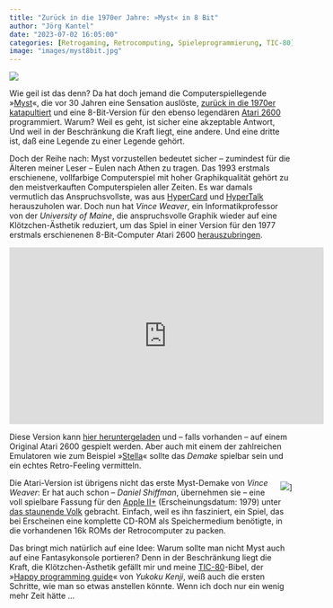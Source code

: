 ```yaml
---
title: "Zurück in die 1970er Jahre: »Myst« in 8 Bit"
author: "Jörg Kantel"
date: "2023-07-02 16:05:00"
categories: [Retrogaming, Retrocomputing, Spieleprogrammierung, TIC-80]
image: "images/myst8bit.jpg"
---
```


[![](images/myst8bit-b.jpg)](https://cdn.arstechnica.net/wp-content/uploads/2023/06/myst_hero_3-800x450.jpg)

Wie geil ist das denn? Da hat doch jemand die Computerspiellegende »[Myst](http://cognitiones.kantel-chaos-team.de/medien/retrogames/myst.html)«, die vor 30 Jahren eine Sensation auslöste, [zurück in die 1970er katapultiert](https://arstechnica.com/gaming/2023/06/30-years-later-myst-demake-for-atari-2600-reminds-us-how-far-weve-come/) und eine 8-Bit-Version für den ebenso legendären [Atari 2600](https://de.wikipedia.org/wiki/Atari_2600) programmiert. Warum? Weil es geht, ist sicher eine akzeptable Antwort, Und weil in der Beschränkung die Kraft liegt, eine andere. Und eine dritte ist, daß eine Legende zu einer Legende gehört.

Doch der Reihe nach: Myst vorzustellen bedeutet sicher -- zumindest für die Älteren meiner Leser -- Eulen nach Athen zu tragen. Das 1993 erstmals erschienene, vollfarbige Computerspiel mit hoher Graphikqualität gehört zu den meistverkauften Computerspielen aller Zeiten. Es war damals vermutlich das Anspruchsvollste, was aus [HyperCard](http://cognitiones.kantel-chaos-team.de/programmierung/hypercard.html) und [HyperTalk](http://cognitiones.kantel-chaos-team.de/programmierung/hypertalk.html) herauszuholen war. Doch nun hat *Vince Weaver*, ein Informatikprofessor von der *University of Maine*, die anspruchsvolle Graphik wieder auf eine Klötzchen-Ästhetik reduziert, um das Spiel in einer Version für den  1977 erstmals erschienenen 8-Bit-Computer Atari 2600 [herauszubringen](https://twitter.com/deater78/status/1672071594372476929?s=20).

<iframe width="560" height="315" src="https://www.youtube.com/embed/IRxYdMVgwsw" title="YouTube video player" frameborder="0" allow="accelerometer; autoplay; clipboard-write; encrypted-media; gyroscope; picture-in-picture; web-share" allowfullscreen></iframe>

Diese Version kann [hier heruntergeladen](http://deater.net/weave/vmwprod/myst_vcs/) und -- falls vorhanden -- auf einem Original Atari 2600 gespielt werden. Aber auch mit einem der zahlreichen Emulatoren wie zum Beispiel »[Stella](https://stella-emu.github.io/)« sollte das *Demake* spielbar sein und ein echtes Retro-Feeling vermitteln.

<div style="float: right; margin-left: 12px; margin-top: 6px;">![](images/tic80guide.jpg)]</div>

Die Atari-Version ist übrigens nicht das erste Myst-Demake von *Vince Weaver*: Er hat auch schon -- *Daniel Shiffman*, übernehmen sie -- eine voll spielbare Fassung für den [Apple II+](https://de.wikipedia.org/wiki/Apple_II%2B) (Erscheinungsdatum: 1979) unter [das staunende Volk](http://www.deater.net/weave/vmwprod/mist/) gebracht. Einfach, weil es ihn fasziniert, ein Spiel, das bei Erscheinen eine komplette CD-ROM als Speichermedium benötigte, in die vorhandenen 16k ROMs der Retrocomputer zu packen.

Das bringt mich natürlich auf eine Idee: Warum sollte man nicht Myst auch auf eine Fantasykonsole portieren? Denn in der Beschränkung liegt die Kraft, die Klötzchen-Ästhetik gefällt mir und meine [TIC-80](http://cognitiones.kantel-chaos-team.de/multimedia/spieleprogrammierung/tic80.html)-Bibel, der »[Happy programming guide](https://www.goodreads.com/book/show/51217057-phantasy-computer-tic-80-happy-programming-guide)« von *Yukoku Kenji*, weiß auch die ersten Schritte, wie man so etwas anstellen könnte. Wenn ich doch nur ein wenig mehr Zeit hätte&nbsp;…